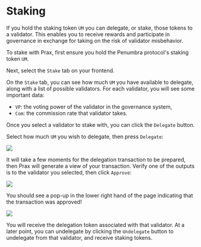 # Staking

If you hold the staking token `UM` you can delegate, or stake, those tokens to a validator. This enables
you to receive rewards and participate in governance in exchange for taking on the risk of validator misbehavior.

To stake with Prax, first ensure you hold the Penumbra protocol's staking token `UM`.

Next, select the `Stake` tab on your frontend.

On the `Stake` tab, you can see how much `UM` you have available to delegate, along with a list of possible validators.
For each validator, you will see some important data:

* `VP`: the voting power of the validator in the governance system,
* `Com`: the commission rate that validator takes.

Once you select a validator to stake with, you can click the `Delegate` button.

Select how much `UM` you wish to delegate, then press `Delegate`:

<picture>
  <img src="./images/delegation_amount_example.jpg" />
</picture>

It will take a few moments for the delegation transaction to be prepared, then Prax will generate a view of your
transaction. Verify one of the outputs is to the validator you selected, then click `Approve`:

<picture>
  <img src="./images/delegation_prax.jpg" />
</picture>

You should see a pop-up in the lower right hand of the page indicating that the transaction was approved!

<picture>
  <img src="./images/delegation_popup.jpg" />
</picture>

You will receive the delegation token associated with that validator. At a later point, you can undelegate by clicking the `Undelegate` button
to undelegate from that validator, and receive staking tokens.
